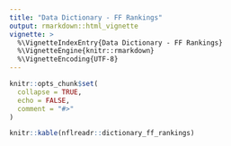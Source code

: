 ```yaml
---
title: "Data Dictionary - FF Rankings"
output: rmarkdown::html_vignette
vignette: >
  %\VignetteIndexEntry{Data Dictionary - FF Rankings}
  %\VignetteEngine{knitr::rmarkdown}
  %\VignetteEncoding{UTF-8}
---
```


```r
knitr::opts_chunk$set(
  collapse = TRUE,
  echo = FALSE,
  comment = "#>"
)
```

```r
knitr::kable(nflreadr::dictionary_ff_rankings)
```
